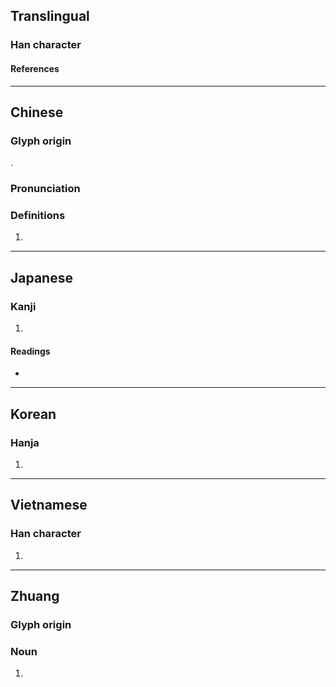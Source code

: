 {{also|混}}
{{character info}}
==Translingual==

===Han character===
{{Han char|rn=9|rad=人|as=08|sn=10|four=26211|canj=OAPP|ids=⿰亻昆}}

====References====
{{Han ref|kx=0109.100|dkj=00800|dj=0232.080|hdz=10177.040|uh=5031}}

----

==Chinese==
{{zh-forms}}

===Glyph origin===
{{Han etym}}
{{Han compound|亻|昆|ls=psc|c1=s|c2=p|t1=person}}.

===Pronunciation===
{{zh-pron
|m=hùn
|c=wan6
|mc=y
|oc=y
|ma=
|cat=
}}

===Definitions===
{{zh-hanzi}}

# {{zh-only|倱伅}}

----

==Japanese==

===Kanji===
{{ja-kanji|grade=|rs=人08}}

# {{rfdef|ja|sort=人08}}

====Readings====
* {{ja-readings|on=[[こん]] (kon), [[ごん]] (gon)|kun=}}

----

==Korean==

===Hanja===
{{ko-hanja|hangeul=혼|rv=hon|mr=hon}}

# {{rfdef|ko|sort=人08}}

----

==Vietnamese==

===Han character===
{{vi-readings|reading=hỗn}}

# {{rfdef|vi|sort=人08}}

----

==Zhuang==

===Glyph origin===
{{Han compound|ls=psc
|人|c1=s|t1=person
|昆|c2=p
}}

===Noun===
{{za-head|noun}}

# {{za-sawndip form of|Gun||Han Chinese}}